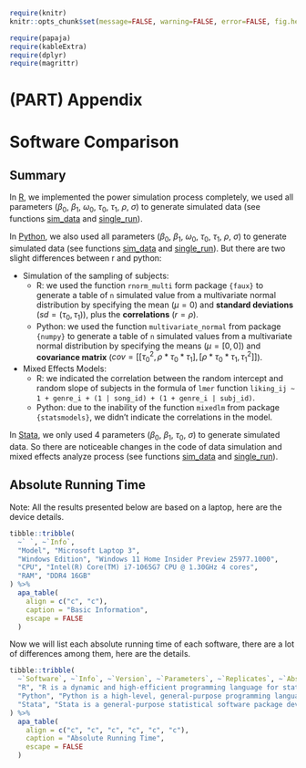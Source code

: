 
```r
require(knitr)
knitr::opts_chunk$set(message=FALSE, warning=FALSE, error=FALSE, fig.height=5, fig.width=8, fig.path="figures/")

require(papaja)
require(kableExtra)
require(dplyr)
require(magrittr)
```

# (PART) Appendix {-}

# Software Comparison

## Summary

In [R](./r.html), we implemented the power simulation process completely, we used all parameters
($\beta_0$, $\beta_1$, $\omega_0$, $\tau_0$, $\tau_1$, $\rho$, $\sigma$) to generate simulated data
(see functions [sim_data](./r.html#data-simulation-automated) and [single_run](./r.html#power-calculation-single-run)).

In [Python](./python.html), we also used all parameters ($\beta_0$, $\beta_1$, $\omega_0$, $\tau_0$, $\tau_1$, $\rho$, $\sigma$) to generate simulated data
(see functions [sim_data](./python.html#data-simulation-automated) and [single_run](./python.html#power-calculation-single-run)).
But there are two slight differences between r and python:

- Simulation of the sampling of subjects:
    - R: we used the function `rnorm_multi` form package `{faux}` to generate a table of `n` simulated value from a multivariate normal distribution by specifying
    the mean ($\mu = 0$) and **standard deviations** ($sd = (\tau_0, \tau_1)$), plus the **correlations** ($r = \rho$).
    - Python: we used the function `multivariate_normal` from package `{numpy}` to generate a table of `n` simulated values from a multivariate normal distribution by specifying
    the means ($\mu = [0, 0]$) and **covariance matrix** ($cov = [[\tau_0^2, \rho * \tau_0 * \tau_1], [\rho * \tau_0 * \tau_1, \tau_1^2]]$).

- Mixed Effects Models:
    - R: we indicated the correlation between the random intercept and random slope of subjects in the formula of `lmer` function `liking_ij ~ 1 + genre_i + (1 | song_id) + (1 + genre_i | subj_id)`.
    - Python: due to the inability of the function `mixedlm` from package `{statsmodels}`, we didn't indicate the correlations in the model.

In [Stata](./stata.html), we only used 4 parameters ($\beta_0$, $\beta_1$, $\tau_0$, $\sigma$) to generate simulated data.
So there are noticeable changes in the code of data simulation and mixed effects analyze process
(see functions [sim_data](./stata.html#data-simulation-automated) and [single_run](./stata.html#power-calculation-single-run)).

## Absolute Running Time

Note: All the results presented below are based on a laptop, here are the device details.

```r
tibble::tribble(
  ~` `, ~`Info`,
  "Model", "Microsoft Laptop 3",
  "Windows Edition", "Windows 11 Home Insider Preview 25977.1000",
  "CPU", "Intel(R) Core(TM) i7-1065G7 CPU @ 1.30GHz 4 cores",
  "RAM", "DDR4 16GB"
) %>%
  apa_table(
    align = c("c", "c"),
    caption = "Basic Information",
    escape = FALSE
  )
```

Now we will list each absolute running time of each software, there are a lot of differences among them, here are the details.

```r
tibble::tribble(
  ~`Software`, ~`Info`, ~`Version`, ~`Parameters`, ~`Replicates`, ~`Absolute Time`,
  "R", "R is a dynamic and high-efficient programming language for statistical computing and graphics.", "$\\substack{\\text{R: 4.3.1} \\\\ \\text{lmerTest: 3.1} \\\\ \\text{lme4: 1.1}}$", "$\\beta_0$, $\\beta_1$, $\\omega_0$, $\\tau_0$, $\\tau_1$, $\\rho$, $\\sigma$", 100, "4m13s",
  "Python", "Python is a high-level, general-purpose programming language.", "$\\substack{\\text{Python: 3.11.6} \\\\ \\text{numpy: 1.26.1} \\\\ \\text{pandas: 2.1.1} \\\\ \\text{statsmodels: 0.14.0}}$", "$\\beta_0$, $\\beta_1$, $\\omega_0$, $\\tau_0$, $\\tau_1$, $\\rho$, $\\sigma$", 30, "21m27s",
  "Stata", "Stata is a general-purpose statistical software package developed by StataCorp for data manipulation, visualization, statistics, and automated reporting.", "$\\substack{\\text{Stata: Stata17MP}}$", "$\\beta_0$, $\\beta_1$, $\\tau_0$, $\\sigma$", 30, "6min7s",
) %>%
  apa_table(
    align = c("c", "c", "c", "c", "c", "c"),
    caption = "Absolute Running Time",
    escape = FALSE
  )
```